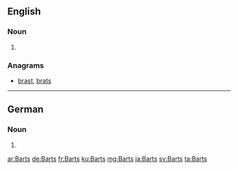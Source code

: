 ==English==

===Noun===
{{head|en}}

# {{plural of|Bart}}

===Anagrams===
* [[brast#English|brast]], [[brats#English|brats]]

----

==German==

===Noun===
{{head|de|noun form}} {{m}}

# {{genitive of|Bart|lang=de|nocat=1}}

[[ar:Barts]]
[[de:Barts]]
[[fr:Barts]]
[[ku:Barts]]
[[mg:Barts]]
[[ja:Barts]]
[[sv:Barts]]
[[ta:Barts]]